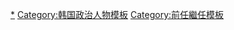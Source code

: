 {{Navbox
|name  = 韓國副總統
|title = {{Flagicon|ROK}} [[韓國副總統]]
|image = [[File:Flag of the President of South Korea.svg|120px|韓國總統旗]]

|group1 = [[大韓民国臨時政府|臨時政府]]<br />副主席
|list1 = [[金奎植]]{{to}}[[金九]]

|group2 = [[大韓民国|光復後]]<br />副總統
|list2 = [[李始榮]]{{to}}[[金性洙]]{{to}}[[咸台永]]{{to}}[[張勉 (韓國)|張勉]]{{to}}[[李起鵬]]、

}}<noinclude>

[[Category:韓國副總統|*]]
[[Category:韩国政治人物模板]]
[[Category:前任繼任模板]]
</noinclude>